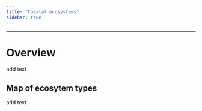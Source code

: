 ```yaml
---
title: "Coastal ecosystems"
sidebar: true
---
```


------------------------------------------------------------------------

# Overview

add text

## Map of ecosytem types

add text
